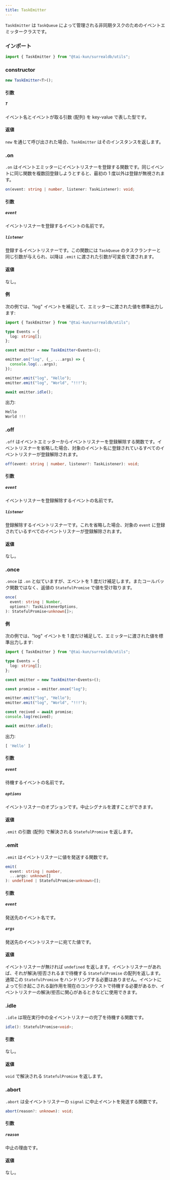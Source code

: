 ```yaml
---
title: TaskEmitter
---
```



`TaskEmitter` は `TaskQueue` によって管理される非同期タスクのためのイベントエミッタークラスです。

### インポート

```ts
import { TaskEmitter } from "@tai-kun/surrealdb/utils";
```

### constructor

```ts
new TaskEmitter<T>();
```

#### 引数

##### `T`

イベント名とイベントが取る引数 (配列) を key-value で表した型です。

#### 返値

`new` を通じて呼び出された場合、`TaskEmitter` はそのインスタンスを返します。

### .on <Badge variant="instance" /><Badge variant="method" />

`.on` はイベントエミッターにイベントリスナーを登録する関数です。同じイベントに同じ関数を複数回登録しようとすると、最初の 1 度以外は登録が無視されます。

```ts
on(event: string | number, listener: TaskListener): void;
```

#### 引数

##### `event`

イベントリスナーを登録するイベントの名前です。

##### `listener`

登録するイベントリスナーです。この関数には `TaskQueue` のタスクランナーと同じ引数が与えられ、以降は `.emit` に渡された引数が可変長で渡されます。

#### 返値

なし。

#### 例

次の例では、"log" イベントを補足して、エミッターに渡された値を標準出力します:

```ts
import { TaskEmitter } from "@tai-kun/surrealdb/utils";

type Events = {
  log: string[];
};

const emitter = new TaskEmitter<Events>();

emitter.on("log", (_, ...args) => {
  console.log(...args);
});

emitter.emit("log", "Hello");
emitter.emit("log", "World", "!!!");

await emitter.idle();
```

出力:

```js
Hello
World !!!
```

### .off <Badge variant="instance" /><Badge variant="method" />

`.off` はイベントエミッターからイベントリスナーを登録解除する関数です。イベントリスナーを省略した場合、対象のイベント名に登録されているすべてのイベントリスナーが登録解除されます。

```ts
off(event: string | number, listener?: TaskListener): void;
```

#### 引数

##### `event`

イベントリスナーを登録解除するイベントの名前です。

##### `listener`

登録解除するイベントリスナーです。これを省略した場合、対象の `event` に登録されているすべてのイベントリスナーが登録解除されます。

#### 返値

なし。

### .once <Badge variant="instance" /><Badge variant="method" />

`.once` は `.on` と似ていますが、エベントを 1 度だけ補足します。またコールバック関数ではなく、返値の `StatefulPromise` で値を受け取ります。

```ts
once(
  event: string | Number,
  options?: TaskListenerOptions,
): StatefulPromise<unknown[]>;
```

#### 例

次の例では、"log" イベントを 1 度だけ補足して、エミッターに渡された値を標準出力します:

```ts
import { TaskEmitter } from "@tai-kun/surrealdb/utils";

type Events = {
  log: string[];
};

const emitter = new TaskEmitter<Events>();

const promise = emitter.once("log");

emitter.emit("log", "Hello");
emitter.emit("log", "World", "!!!");

const recived = await promise;
console.log(recived);

await emitter.idle();
```

出力:

```js
[ 'Hello' ]
```

#### 引数

##### `event`

待機するイベントの名前です。

##### `options`

イベントリスナーのオプションです。中止シグナルを渡すことができます。

#### 返値

`.emit` の引数 (配列) で解決される `StatefulPromise` を返します。

### .emit <Badge variant="instance" /><Badge variant="method" />

`.emit` はイベントリスナーに値を発送する関数です。

```ts
emit(
  event: string | number,
  ...args: unknown[]
): undefined | StatefulPromise<unknown>[];
```

#### 引数

##### `event`

発送先のイベント名です。

##### `args`

発送先のイベントリスナーに宛てた値です。

#### 返値

イベントリスナーが無ければ `undefined` を返します。イベントリスナーがあれば、それが解決/拒否されるまで待機する `StatefulPromise` の配列を返します。通常この `StatefulPromise` をハンドリングする必要はありません。イベントによって引き起こされる副作用を現在のコンテクストで待機する必要があるか、イベントリスナーの解決/拒否に関心があるときなどに使用できます。

### .idle <Badge variant="instance" /><Badge variant="method" />

`.idle` は現在実行中の全イベントリスナーの完了を待機する関数です。

```ts
idle(): StatefulPromise<void>;
```

#### 引数

なし。

#### 返値

`void` で解決される `StatefulPromise` を返します。

### .abort <Badge variant="instance" /><Badge variant="method" />

`.abort` は全イベントリスナーの `signal` に中止イベントを発送する関数です。

```ts
abort(reason?: unknown): void;
```

#### 引数

##### `reason`

中止の理由です。

#### 返値

なし。
